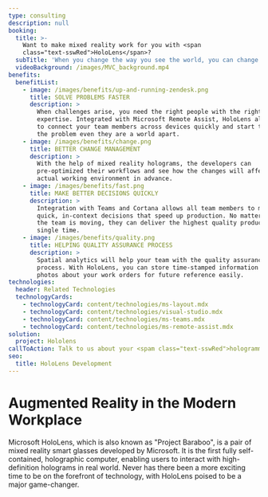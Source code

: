 ```yaml
---
type: consulting
description: null
booking:
  title: >-
    Want to make mixed reality work for you with <span
    class="text-sswRed">HoloLens</span>?
  subTitle: 'When you change the way you see the world, you can change the world you see'
  videoBackground: /images/MVC_background.mp4
benefits:
  benefitList:
    - image: /images/benefits/up-and-running-zendesk.png
      title: SOLVE PROBLEMS FASTER
      description: >
        When challenges arise, you need the right people with the right
        expertise. Integrated with Microsoft Remote Assist, HoloLens allows you
        to connect your team members across devices quickly and start to work on
        the problem even they are a world apart.
    - image: /images/benefits/change.png
      title: BETTER CHANGE MANAGEMENT
      description: >
        With the help of mixed reality holograms, the developers can
        pre-optimized their workflows and see how the changes will affect their
        actual working environment in advance.
    - image: /images/benefits/fast.png
      title: MAKE BETTER DECISIONS QUICKLY
      description: >
        Integration with Teams and Cortana allows all team members to make
        quick, in-context decisions that speed up production. No matter how fast
        the team is moving, they can deliver the highest quality products every
        single time.
    - image: /images/benefits/quality.png
      title: HELPING QUALITY ASSURANCE PROCESS
      description: >
        Spatial analytics will help your team with the quality assurance
        process. With HoloLens, you can store time-stamped information and
        photos about your work orders for future reference easily.
technologies:
  header: Related Technologies
  technologyCards:
    - technologyCard: content/technologies/ms-layout.mdx
    - technologyCard: content/technologies/visual-studio.mdx
    - technologyCard: content/technologies/ms-teams.mdx
    - technologyCard: content/technologies/ms-remote-assist.mdx
solution:
  project: Hololens
callToAction: Talk to us about your <spam class="text-sswRed">hologrammatic world</span>
seo:
  title: HoloLens Development
---
```


# Augmented Reality in the Modern Workplace

<VideoEmbed url="https://www.youtube.com/watch?v=eqFqtAJMtYE" />

Microsoft HoloLens, which is also known as "Project Baraboo", is a pair of mixed reality smart glasses developed by Microsoft. It is the first fully self-contained, holographic computer, enabling users to interact with high-definition holograms in real world. Never has there been a more exciting time to be on the forefront of technology, with HoloLens poised to be a major game-changer.
